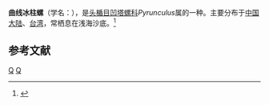 {{Infraspeciesbox
| genus = Pyrunculus
| species = pyriformis
| subspecies = obesus
| authority = Habe, 1950
}}
'''曲线冰柱螺'''（学名：''{{lang|la|Pyrunculus pyriformis obesus}}''），是[[头楯目|头楯目]][[凹塔螺科|凹塔螺科]]''Pyrunculus''属的一种。主要分布于[[中国大陆|中国大陆]]、[[台湾|台湾]]，常栖息在浅海沙底。<ref>{{cite web|url=http://shell.sinica.edu.tw/chinese/shellbase_detail.php?science_no=3432|title=国际贝库：曲线冰柱螺|publisher=台湾贝类资料库|accessdate=2009-08-11|archive-date=2016-03-04|archive-url=https://web.archive.org/web/20160304204715/http://shell.sinica.edu.tw/chinese/shellbase_detail.php?science_no=3432|dead-url=no}}</ref>

== 参考文献 ==
{{reflist}}
{{Taxonbar|from=Q11090765}}

[[Category:凹塔螺科|Q]]
[[Category:_1950年描述的动物|Q]]